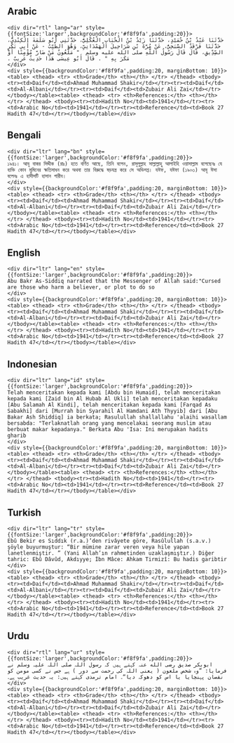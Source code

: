 ## Arabic


    <div dir="rtl" lang="ar" style={{fontSize:'larger',backgroundColor:'#f8f9fa',padding:20}}>
    حَدَّثَنَا عَبْدُ بْنُ حُمَيْدٍ، حَدَّثَنَا زَيْدُ بْنُ الْحُبَابِ الْعُكْلِيُّ، حَدَّثَنِي أَبُو سَلَمَةَ الْكِنْدِيُّ، حَدَّثَنَا فَرْقَدٌ السَّبَخِيُّ، عَنْ مُرَّةَ بْنِ شَرَاحِيلَ الْهَمْدَانِيِّ، وَهُوَ الطَّيِّبُ - عَنْ أَبِي بَكْرٍ الصِّدِّيقِ، قَالَ قَالَ رَسُولُ اللَّهِ صلى الله عليه وسلم ‏ "‏ مَلْعُونٌ مَنْ ضَارَّ مُؤْمِنًا أَوْ مَكَرَ بِهِ ‏"‏ ‏.‏ قَالَ أَبُو عِيسَى هَذَا حَدِيثٌ غَرِيبٌ ‏.‏
    </div>
    <div style={{backgroundColor:'#f8f9fa',padding:20, marginBottom: 10}}><table> <thead> <tr> <th>Grade</th> <th></th> </tr> </thead> <tbody> <tr><td>Daif</td><td>Ahmad Muhammad Shakir</td></tr><tr><td>Daif</td><td>Al-Albani</td></tr><tr><td>Daif</td><td>Zubair Ali Zai</td></tr></tbody></table><table> <thead> <tr> <th>References:</th> <th></th> </tr> </thead> <tbody><tr><td>Hadith No</td><td>1941</td></tr><tr><td>Arabic No</td><td>1941</td></tr><tr><td>Reference</td><td>Book 27 Hadith 47</td></tr></tbody></table></div>

## Bengali


    <div dir="ltr" lang="bn" style={{fontSize:'larger',backgroundColor:'#f8f9fa',padding:20}}>
    ১৯৪১। আবূ বাকর সিদ্দীক (রাঃ) হতে বর্ণিত আছে, তিনি বলেন, রাসূলুল্লাহ সাল্লাল্লাহু আলাইহি ওয়াসাল্লাম বলেছেনঃ যে ব্যক্তি কোন মুমিনের ক্ষতিসাধন করে অথবা তার বিরুদ্ধে ষড়যন্ত্র করে সে অভিশপ্ত। যঈফ, যঈফা (১৯০৩) আবূ ঈসা বলেনঃ এ হাদীসটি হাসান গারীব।
    </div>
    <div style={{backgroundColor:'#f8f9fa',padding:20, marginBottom: 10}}><table> <thead> <tr> <th>Grade</th> <th></th> </tr> </thead> <tbody> <tr><td>Daif</td><td>Ahmad Muhammad Shakir</td></tr><tr><td>Daif</td><td>Al-Albani</td></tr><tr><td>Daif</td><td>Zubair Ali Zai</td></tr></tbody></table><table> <thead> <tr> <th>References:</th> <th></th> </tr> </thead> <tbody><tr><td>Hadith No</td><td>1941</td></tr><tr><td>Arabic No</td><td>1941</td></tr><tr><td>Reference</td><td>Book 27 Hadith 47</td></tr></tbody></table></div>

## English


    <div dir="ltr" lang="en" style={{fontSize:'larger',backgroundColor:'#f8f9fa',padding:20}}>
    Abu Bakr As-Siddiq narrated that the Messenger of Allah said:"Cursed are those who harm a believer, or plot to do so
    </div>
    <div style={{backgroundColor:'#f8f9fa',padding:20, marginBottom: 10}}><table> <thead> <tr> <th>Grade</th> <th></th> </tr> </thead> <tbody> <tr><td>Daif</td><td>Ahmad Muhammad Shakir</td></tr><tr><td>Daif</td><td>Al-Albani</td></tr><tr><td>Daif</td><td>Zubair Ali Zai</td></tr></tbody></table><table> <thead> <tr> <th>References:</th> <th></th> </tr> </thead> <tbody><tr><td>Hadith No</td><td>1941</td></tr><tr><td>Arabic No</td><td>1941</td></tr><tr><td>Reference</td><td>Book 27 Hadith 47</td></tr></tbody></table></div>

## Indonesian


    <div dir="ltr" lang="id" style={{fontSize:'larger',backgroundColor:'#f8f9fa',padding:20}}>
    Telah menceritakan kepada kami [Abdu bin Humaid], telah menceritakan kepada kami [Zaid bin Al Hubab Al Ukli] telah menceritakan kepadaku [Abu Salamah Al Kindi], telah menceritakan kepada kami [Farqad As Sabakhi] dari [Murrah bin Syarahil Al Hamdani Ath Thyyib] dari [Abu Bakar Ash Shiddiq] ia berkata; Rasulullah shallallahu 'alaihi wasallam bersabda: "Terlaknatlah orang yang mencelakai seorang muslim atau berbuat makar kepadanya." Berkata Abu 'Isa: Ini merupakan hadits gharib
    </div>
    <div style={{backgroundColor:'#f8f9fa',padding:20, marginBottom: 10}}><table> <thead> <tr> <th>Grade</th> <th></th> </tr> </thead> <tbody> <tr><td>Daif</td><td>Ahmad Muhammad Shakir</td></tr><tr><td>Daif</td><td>Al-Albani</td></tr><tr><td>Daif</td><td>Zubair Ali Zai</td></tr></tbody></table><table> <thead> <tr> <th>References:</th> <th></th> </tr> </thead> <tbody><tr><td>Hadith No</td><td>1941</td></tr><tr><td>Arabic No</td><td>1941</td></tr><tr><td>Reference</td><td>Book 27 Hadith 47</td></tr></tbody></table></div>

## Turkish


    <div dir="ltr" lang="tr" style={{fontSize:'larger',backgroundColor:'#f8f9fa',padding:20}}>
    Ebû Bekir es Sıddık (r.a.)’den rivâyete göre, Rasûlullah (s.a.v.) şöyle buyurmuştur: “Bir mümine zarar veren veya hile yapan lanetlenmiştir. ” (Yani Allah’ın rahmetinden uzaklaşmıştır.) Diğer tahric: Ebû Dâvûd, Akdıyye; İbn Mâce: Ahkam Tirmizî: Bu hadis garibtir
    </div>
    <div style={{backgroundColor:'#f8f9fa',padding:20, marginBottom: 10}}><table> <thead> <tr> <th>Grade</th> <th></th> </tr> </thead> <tbody> <tr><td>Daif</td><td>Ahmad Muhammad Shakir</td></tr><tr><td>Daif</td><td>Al-Albani</td></tr><tr><td>Daif</td><td>Zubair Ali Zai</td></tr></tbody></table><table> <thead> <tr> <th>References:</th> <th></th> </tr> </thead> <tbody><tr><td>Hadith No</td><td>1941</td></tr><tr><td>Arabic No</td><td>1941</td></tr><tr><td>Reference</td><td>Book 27 Hadith 47</td></tr></tbody></table></div>

## Urdu


    <div dir="rtl" lang="ur" style={{fontSize:'larger',backgroundColor:'#f8f9fa',padding:20}}>
    ابوبکر صدیق رضی الله عنہ کہتے ہیں کہ رسول اللہ صلی اللہ علیہ وسلم نے فرمایا: ”وہ شخص ملعون ( یعنی اللہ کی رحمت سے دور ) ہے جس نے کسی مومن کو نقصان پہنچایا یا اس کو دھوکہ دیا“۔ امام ترمذی کہتے ہیں: یہ حدیث غریب ہے۔
    </div>
    <div style={{backgroundColor:'#f8f9fa',padding:20, marginBottom: 10}}><table> <thead> <tr> <th>Grade</th> <th></th> </tr> </thead> <tbody> <tr><td>Daif</td><td>Ahmad Muhammad Shakir</td></tr><tr><td>Daif</td><td>Al-Albani</td></tr><tr><td>Daif</td><td>Zubair Ali Zai</td></tr></tbody></table><table> <thead> <tr> <th>References:</th> <th></th> </tr> </thead> <tbody><tr><td>Hadith No</td><td>1941</td></tr><tr><td>Arabic No</td><td>1941</td></tr><tr><td>Reference</td><td>Book 27 Hadith 47</td></tr></tbody></table></div>